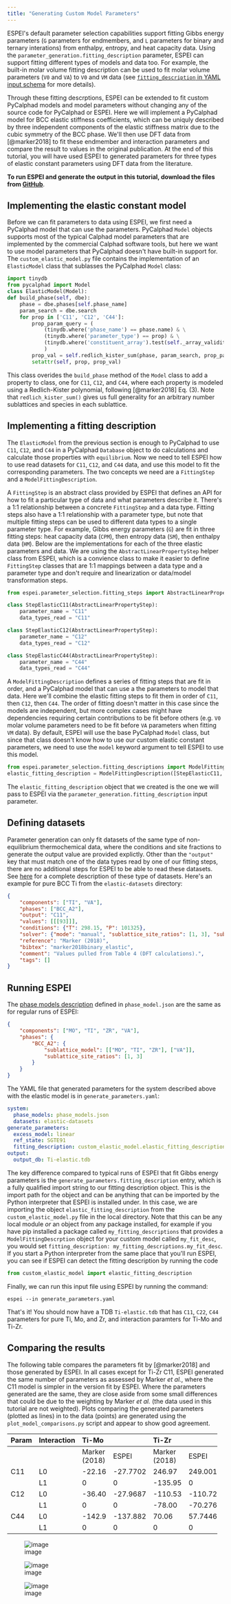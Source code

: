 ```yaml
---
title: "Generating Custom Model Parameters"
---
```


ESPEI\'s default parameter selection capabilities support fitting Gibbs
energy parameters (`G` parameters for endmembers, and `L` parameters for
binary and ternary interations) from enthalpy, entropy, and heat
capacity data. Using the `parameter_generation.fitting_description`
parameter, ESPEI can support fitting different types of models and data
too. For example, the built-in molar volume fitting description can be
used to fit molar volume parameters (`V0` and `VA`) to `V0` and `VM`
data (see
[`fitting_description` in YAML input schema](../reference/writing_input.qmd#fitting_description) for more details).

Through these fitting descrptions, ESPEI can be extended to fit custom
PyCalphad models and model parameters without changing any of the source
code for PyCalphad or ESPEI. Here we will implement a PyCalphad model
for BCC elastic stiffness coefficients, which can be uniquly described
by three independent components of the elastic stiffness matrix due to
the cubic symmetry of the BCC phase. We\'ll then use DFT data from
[@marker2018] to fit these endmember and
interaction parameters and compare the result to values in the original
publication. At the end of this tutorial, you will have used ESPEI to
generated parameters for three types of elastic constant parameters
using DFT data from the literature.

**To run ESPEI and generate the output in this tutorial, download the
files from [GitHub](https://github.com/bocklund/espei-elastic-parameter-generation)**.

## Implementing the elastic constant model

Before we can fit parameters to data using ESPEI, we first need a
PyCalphad model that can use the parameters. PyCalphad `Model` objects
supports most of the typical Calphad model parameters that are
implemented by the commercial Calphad software tools, but here we want
to use model parameters that PyCalphad doesn\'t have built-in support
for. The `custom_elastic_model.py` file contains the implementation of
an `ElasticModel` class that sublasses the PyCalphad `Model` class:

``` python
import tinydb
from pycalphad import Model
class ElasticModel(Model):
def build_phase(self, dbe):
    phase = dbe.phases[self.phase_name]
    param_search = dbe.search
    for prop in ['C11', 'C12', 'C44']:
        prop_param_query = (
            (tinydb.where('phase_name') == phase.name) & \
            (tinydb.where('parameter_type') == prop) & \
            (tinydb.where('constituent_array').test(self._array_validity))
            )
        prop_val = self.redlich_kister_sum(phase, param_search, prop_param_query).subs(dbe.symbols)
        setattr(self, prop, prop_val)
```

This class overides the `build_phase` method of the `Model` class to add
a property to class, one for `C11`, `C12`, and `C44`, where each
property is modeled using a Redlich-Kister polynomial, following
[@marker2018] Eq. (3). Note that
`redlich_kister_sum()` gives us full generality for an arbitrary number
sublattices and species in each sublattice.

## Implementing a fitting description

The `ElasticModel` from the previous section is enough to PyCalphad to
use `C11`, `C12`, and `C44` in a PyCalphad `Database` object to do
calculations and calculate those properties with `equilibrium`. Now we
need to tell ESPEI how to use read datasets for `C11`, `C12`, and `C44`
data, and use this model to fit the corresponding parameters. The two
concepts we need are a `FittingStep` and a `ModelFittingDescription`.

A `FittingStep` is an abstract class provided by ESPEI that defines an
API for how to fit a particular type of data and what parameters
describe it. There\'s a 1:1 relationship between a concrete
`FittingStep` and a data type. Fitting steps also have a 1:1
relationship with a parameter type, but note that multiple fitting steps
can be used to different data types to a single parameter type. For
example, Gibbs energy parameters (`G`) are fit in three fitting steps:
heat capacity data (`CPM`), then entropy data (`SM`), then enthalpy data
(`HM`). Below are the implementations for each of the three elastic
parameters and data. We are using the `AbstractLinearPropertyStep`
helper class from ESPEI, which is a convience class to make it easier to
define `FittingStep` classes that are 1:1 mappings between a data type
and a parameter type and don\'t require and linearization or data/model
transformation steps.

``` python
from espei.parameter_selection.fitting_steps import AbstractLinearPropertyStep

class StepElasticC11(AbstractLinearPropertyStep):
    parameter_name = "C11"
    data_types_read = "C11"

class StepElasticC12(AbstractLinearPropertyStep):
    parameter_name = "C12"
    data_types_read = "C12"

class StepElasticC44(AbstractLinearPropertyStep):
    parameter_name = "C44"
    data_types_read = "C44"
```

A `ModelFittingDescription` defines a series of fitting steps that are
fit in order, and a PyCalphad model that can use a the parameters to
model that data. Here we\'ll combine the elastic fitting steps to fit
them in order of `C11`, then `C12`, then `C44`. The order of fitting
doesn\'t matter in this case since the models are independent, but more
complex cases might have dependencies requiring certain contributions to
be fit before others (e.g. `V0` molar volume parameters need to be fit
before `VA` parameters when fitting `VM` data). By default, ESPEI will
use the base PyCalphad `Model` class, but since that class doesn\'t know
how to use our custom elastic constant parameters, we need to use the
`model` keyword argument to tell ESPEI to use this model.

``` python
from espei.parameter_selection.fitting_descriptions import ModelFittingDescription
elastic_fitting_description = ModelFittingDescription([StepElasticC11, StepElasticC12, StepElasticC44], model=ElasticModel)
```

The `elastic_fitting_description` object that we created is the one we
will pass to ESPEI via the `parameter_generation.fitting_description`
input parameter.

## Defining datasets

Parameter generation can only fit datasets of the same type of
non-equilibrium thermochemical data, where the conditions and site
fractions to generate the output value are provided explictly. Other
than the `"output"` key that must match one of the data types read by
one of our fitting steps, there are no additional steps for ESPEI to be
able to read these datasets. See
[here](../how-to/dataset_schema.qmd#non_equilibrium_thermochemical_data) for
a complete description of these type of datasets. Here\'s an example for
pure BCC Ti from the `elastic-datasets` directory:

``` JSON
{
    "components": ["TI", "VA"],
    "phases": ["BCC_A2"],
    "output": "C11",
    "values": [[[93]]],
    "conditions": {"T": 298.15, "P": 101325},
    "solver": {"mode": "manual", "sublattice_site_ratios": [1, 3], "sublattice_configurations": [["TI", "VA"]], "sublattice_occupancies": [[1.0, 1.0]]},
    "reference": "Marker (2018)",
    "bibtex": "marker2018binary_elastic",
    "comment": "Values pulled from Table 4 (DFT calculations).",
    "tags": []
}
```

## Running ESPEI

The [phase models description](../how-to/dataset_schema.qmd#phase-descriptions) defined in
`phase_model.json` are the same as for regular runs of ESPEI:

``` JSON
{
    "components": ["MO", "TI", "ZR", "VA"],
    "phases": {
        "BCC_A2": {
            "sublattice_model": [["MO", "TI", "ZR"], ["VA"]],
            "sublattice_site_ratios": [1, 3]
        }
    }
}
```

The YAML file that generated parameters for the system described above
with the elastic model is in `generate_parameters.yaml`:

``` YAML
system:
  phase_models: phase_models.json
  datasets: elastic-datasets
generate_parameters:
  excess_model: linear
  ref_state: SGTE91
  fitting_description: custom_elastic_model.elastic_fitting_description
output:
  output_db: Ti-elastic.tdb
```

The key difference compared to typical runs of ESPEI that fit Gibbs
energy parameters is the `generate_parameters.fitting_description`
entry, which is a fully qualified import string to our fitting
description object. This is the import path for the object and can be
anything that can be imported by the Python interpreter that ESPEI is
installed under. In this case, we are importing the object
`elastic_fitting_description` from the `custom_elastic_model.py` file in
the local directory. Note that this can be any local module *or* an
object from any package installed, for example if you have pip installed
a package called `my_fitting_descriptions` that provides a
`ModelFittingDescrption` object for your custom model called
`my_fit_desc`, you would set
`fitting_description: my_fitting_descriptions.my_fit_desc`. If you start
a Python interpreter from the same place that you\'ll run ESPEI, you can
see if ESPEI can detect the fitting description by running the code

``` python
from custom_elastic_model import elastic_fitting_description
```

Finally, we can run this input file using ESPEI by running the command:

``` shell
espei --in generate_parameters.yaml
```

That\'s it! You should now have a TDB `Ti-elastic.tdb` that has `C11`,
`C22`, `C44` parameters for pure Ti, Mo, and Zr, and interaction
paramters for Ti-Mo and Ti-Zr.

## Comparing the results

The following table compares the parameters fit by
[@marker2018] and those generated by ESPEI.
In all cases except for Ti-Zr C11, ESPEI generated the same number of
parameters as assessed by Marker *et al.*, where the C11 model is
simpler in the version fit by ESPEI. Where the parameters generated are
the same, they are close aside from some small differences that could be
due to the weighting by Marker *et al.* (the data used in this tutorial
are not weighted). Plots comparing the generated parameters (plotted as
lines) in to the data (points) are generated using the
`plot_model_comparisons.py` script and appear to show good agreement.

  -------------------------------------------------------------------------
  Param   Interaction   Ti-Mo                     Ti-Zr
  ------- ------------- -------------- ---------- -------------- ----------
                        Marker (2018)  ESPEI      Marker (2018)  ESPEI

  C11     L0            -22.16         -27.7702   246.97         249.001

          L1            0              0          -135.95        0

  C12     L0            -36.40         -27.9687   -110.53        -110.725

          L1            0              0          -78.00         -70.2764

  C44     L0            -142.9         -137.882   70.06          57.7446

          L1            0              0          0              0
  -------------------------------------------------------------------------

![image](https://raw.github.com/bocklund/espei-elastic-parameter-generation/main/figures/C11.png)

![image](https://raw.github.com/bocklund/espei-elastic-parameter-generation/main/figures/C12.png)

![image](https://raw.github.com/bocklund/espei-elastic-parameter-generation/main/figures/C44.png)
